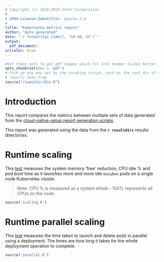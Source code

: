 ```yaml
---
# Copyright (c) 2018-2019 Intel Corporation
#
# SPDX-License-Identifier: Apache-2.0
#
title: "Kubernetes metrics report"
author: "Auto generated"
date: "`r format(Sys.time(), '%d %B, %Y')`"
output:
  pdf_document:
urlcolor: blue
---
```


```r
#Set these opts to get pdf images which fit into beamer slides better
opts_chunk$set(dev = 'pdf')
# Pick up any env set by the invoking script, such as the root dir of the
# results data tree
source("/inputdir/Env.R")
```
\pagebreak

# Introduction
This report compares the metrics between multiple sets of data generated from
the [cloud-native-setup report generation scripts](https://github.com/clearlinux/cloud-native-setup/metrics/report/README.md).

This report was generated using the data from the **`r resultdirs`** results directories.

\pagebreak

# Runtime scaling
This [test](https://github.com/clearlinux/cloud-native-setup/metrics/scaling/k8s_scale.sh)
measures the system memory 'free' reduction, CPU idle % and pod boot time as it launches more
and more idle `busybox` pods on a single node Kubernetes cluster.

> Note: CPU % is measured as a system whole - 100% represents *all* CPUs on the node.

```r
source('scaling.R')
```

\pagebreak

# Runtime parallel scaling
This [test](https://github.com/clearlinux/cloud-native-setup/metrics/scaling/k8s_parallel.sh)
measures the time taken to launch and delete pods in parallel using a deployment. The times
are how long it takes for the whole deployment operation to complete.

```r
source('parallel.R')
```
